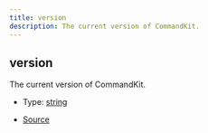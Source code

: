 ```yaml
---
title: version
description: The current version of CommandKit.
---
```


## version

The current version of CommandKit.

- Type: [string](https://developer.mozilla.org/en-US/docs/Web/JavaScript/Reference/Global_Objects/String)

- [Source](https://github.com/underctrl-io/commandkit/blob/141d1404ab18a8e659209a0fab65466bf3b6dd85/packages/commandkit/src/version.ts#L9)